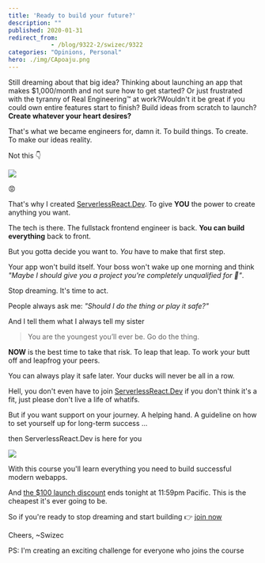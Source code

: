 ```yaml
---
title: 'Ready to build your future?'
description: ""
published: 2020-01-31
redirect_from: 
            - /blog/9322-2/swizec/9322
categories: "Opinions, Personal"
hero: ./img/CApoaju.png
---
```

Still dreaming about that big idea? Thinking about launching an app that makes \$1,000/month and not sure how to get started? Or just frustrated with the tyranny of Real Engineering™ at work?Wouldn&#x27;t it be great if you could own entire features start to finish? Build ideas from scratch to launch? **Create whatever your heart desires?**

That&#x27;s what we became engineers for, damn it. To build things. To create. To make our ideas reality.

Not this 👇

[![](./img/CApoaju.png)](https://serverlessreact.dev)

😡

That&#x27;s why I created [ServerlessReact.Dev](https://serverlessreact.dev). To give **YOU** the power to create anything you want.

The tech is there. The fullstack frontend engineer is back. **You can build everything** back to front.

But you gotta decide you want to. _You_ have to make that first step.

Your app won&#x27;t build itself. Your boss won&#x27;t wake up one morning and think _&quot;Maybe I should give you a project you&#x27;re completely unqualified for 🤔&quot;_.

Stop dreaming. It&#x27;s time to act.

People always ask me: _&quot;Should I do the thing or play it safe?&quot;_

And I tell them what I always tell my sister

> You are the youngest you’ll ever be. Go do the thing.

**NOW** is the best time to take that risk. To leap that leap. To work your butt off and leapfrog your peers.

You can always play it safe later. Your ducks will never be all in a row.

Hell, you don&#x27;t even have to join [ServerlessReact.Dev](https://serverlessreact.dev) if you don&#x27;t think it&#x27;s a fit, just please don&#x27;t live a life of whatifs.

But if you want support on your journey. A helping hand. A guideline on how to set yourself up for long-term success ...

then ServerlessReact.Dev is here for you

[![](./img/serverlessreact-cover.png)](https://serverlessreact.dev)

With this course you&#x27;ll learn everything you need to build successful modern webapps.

And [the \$100 launch discount](https://serverlessreact.dev) ends tonight at 11:59pm Pacific. This is the cheapest it&#x27;s ever going to be.

So if you&#x27;re ready to stop dreaming and start building 👉 [join now](https://serverlessreact.dev)

Cheers, ~Swizec

PS: I&#x27;m creating an exciting challenge for everyone who joins the course
